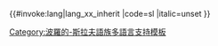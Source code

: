 <includeonly>{{#invoke:lang|lang_xx_inherit
|code=sl
|italic=unset
}}</includeonly><noinclude>
{{Documentation|Template:Lang-x/doc}}
[[Category:波羅的-斯拉夫語族多語言支持模板]]
</noinclude>